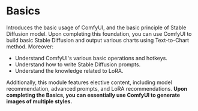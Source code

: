 
# Basics

Introduces the basic usage of ComfyUI, and the basic principle of Stable Diffusion model. Upon completing this foundation, you can use ComfyUI to build basic Stable Diffusion and output various charts using Text-to-Chart method. Moreover: 

* Understand ComfyUI's various basic operations and hotkeys.
* Understand how to write Stable Diffusion prompts.
* Understand the knowledge related to LoRA.

<Cards>
  <Card
    title="Stable Diffusion Basics"
    href="../basics/stable-diffusion-foundation"
  />
  <Card 
    title="ComfyUI Basics①" 
    href="../basics/comfyui-foundation" 
  />
  <Card
    title="ComfyUI Basics②"
    href="../basics/basic-nodes"
  />
  <Card 
    title="SD Prompt Basics" 
    href="../basics/prompt" 
  />
  <Card 
    title="Embedding" 
    href="../basics/embedding" 
  />
  <Card 
    title="LoRA" 
    href="../basics/lora" 
  />
</Cards>

Additionally, this module features elective content, including model recommendation, advanced prompts, and LoRA recommendations. <strong>Upon completing the Basics, you can essentially use ComfyUI to generate images of multiple styles.</strong>

<Cards>
  <Card 
    title="Model Recommend" 
    href="../basics/model-recommendation" 
  />
  <Card 
    title="Advanced Prompt" 
    href="../basics/prompt-advanced" 
  />
  <Card 
    title="LoRA Recommend" 
    href="../basics/LoRA-recommendation" 
  />
</Cards>